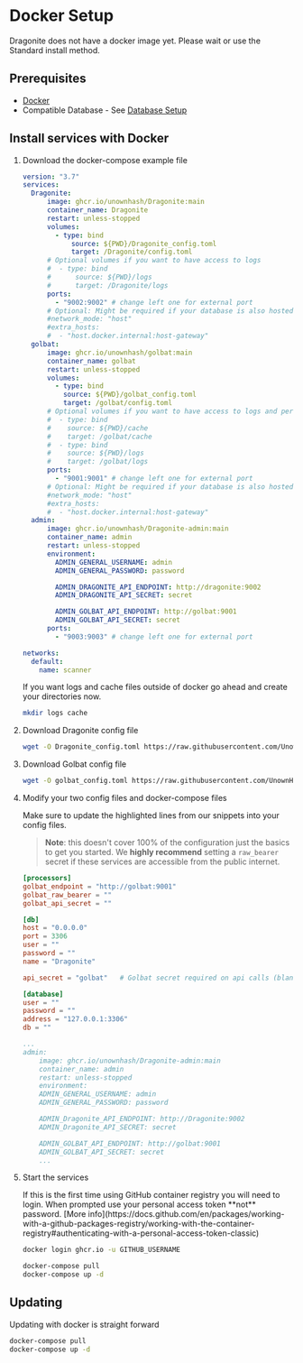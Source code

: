
# Docker Setup

<Callout type="warning" emoji="⚠️">
  Dragonite does not have a docker image yet. Please wait or use the Standard install method.
</Callout>

## Prerequisites

- [Docker](https://docs.docker.com/engine/install/)
- Compatible Database - See [Database Setup](/docs/other/database)

## Install services with Docker

1. Download the docker-compose example file

    ```yml filename="docker-compose.yml"
    version: "3.7"
    services:
      Dragonite:
          image: ghcr.io/unownhash/Dragonite:main
          container_name: Dragonite
          restart: unless-stopped
          volumes:
            - type: bind
                source: ${PWD}/Dragonite_config.toml
                target: /Dragonite/config.toml
          # Optional volumes if you want to have access to logs
          #  - type: bind
          #      source: ${PWD}/logs
          #      target: /Dragonite/logs
          ports:
            - "9002:9002" # change left one for external port
          # Optional: Might be required if your database is also hosted in docker
          #network_mode: "host"
          #extra_hosts:
          #  - "host.docker.internal:host-gateway"
      golbat:
          image: ghcr.io/unownhash/golbat:main
          container_name: golbat
          restart: unless-stopped
          volumes:
            - type: bind
              source: ${PWD}/golbat_config.toml
              target: /golbat/config.toml
          # Optional volumes if you want to have access to logs and persist cache
          #  - type: bind
          #    source: ${PWD}/cache
          #    target: /golbat/cache
          #  - type: bind
          #    source: ${PWD}/logs
          #    target: /golbat/logs
          ports:
            - "9001:9001" # change left one for external port
          # Optional: Might be required if your database is also hosted in docker
          #network_mode: "host"
          #extra_hosts:
          #  - "host.docker.internal:host-gateway"
      admin:
          image: ghcr.io/unownhash/Dragonite-admin:main
          container_name: admin
          restart: unless-stopped
          environment:
            ADMIN_GENERAL_USERNAME: admin
            ADMIN_GENERAL_PASSWORD: password

            ADMIN_DRAGONITE_API_ENDPOINT: http://dragonite:9002
            ADMIN_DRAGONITE_API_SECRET: secret

            ADMIN_GOLBAT_API_ENDPOINT: http://golbat:9001
            ADMIN_GOLBAT_API_SECRET: secret
          ports:
            - "9003:9003" # change left one for external port

    networks:
      default:
        name: scanner
    ```

    <Callout type="info" emoji="ℹ️">
        If you want logs and cache files outside of docker go ahead and create your directories now.

    ```sh
    mkdir logs cache
    ```

    </Callout>


1. Download Dragonite config file

    ```sh
    wget -O Dragonite_config.toml https://raw.githubusercontent.com/UnownHash/Dragonite/main/config.toml.example
    ```

1. Download Golbat config file

    ```sh
    wget -O golbat_config.toml https://raw.githubusercontent.com/UnownHash/Golbat/main/config.toml.example
    ```

1. Modify your two config files and docker-compose files

    Make sure to update the highlighted lines from our snippets into your config files.

    > **Note**: this doesn't cover 100% of the configuration just the basics to get you started. We **highly recommend** setting a `raw_bearer` secret if these services are accessible from the public internet.

    ```toml filename="Dragonite_config.toml" {2,4,7-11}
    [processors]
    golbat_endpoint = "http://golbat:9001"
    golbat_raw_bearer = ""
    golbat_api_secret = ""

    [db]
    host = "0.0.0.0"
    port = 3306
    user = ""
    password = ""
    name = "Dragonite"
    ```

    ```toml filename="golbat_config.toml" {1, 4-7}
    api_secret = "golbat"   # Golbat secret required on api calls (blank for none)

    [database]
    user = ""
    password = ""
    address = "127.0.0.1:3306"
    db = ""
    ```

    ```yml filename="docker-compose.yml" {7,8,11,14}
    ...
    admin:
        image: ghcr.io/unownhash/Dragonite-admin:main
        container_name: admin
        restart: unless-stopped
        environment:
        ADMIN_GENERAL_USERNAME: admin
        ADMIN_GENERAL_PASSWORD: password

        ADMIN_Dragonite_API_ENDPOINT: http://Dragonite:9002
        ADMIN_Dragonite_API_SECRET: secret

        ADMIN_GOLBAT_API_ENDPOINT: http://golbat:9001
        ADMIN_GOLBAT_API_SECRET: secret
        ...
    ```

1. Start the services

    <Callout type="info" emoji="ℹ️">
        If this is the first time using GitHub container registry you will need to login. When prompted use your personal access token **not** password. [More info](https://docs.github.com/en/packages/working-with-a-github-packages-registry/working-with-the-container-registry#authenticating-with-a-personal-access-token-classic)

    ```sh
    docker login ghcr.io -u GITHUB_USERNAME
    ```

    </Callout>

    ```sh
    docker-compose pull
    docker-compose up -d
    ```

## Updating

Updating with docker is straight forward

```sh
docker-compose pull
docker-compose up -d
```
